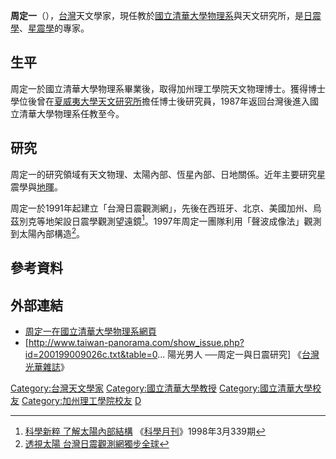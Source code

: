 {{Multiple issues|

{{refimprove|time=2020-08-23T03:26:19+00:00}}
{{Copy edit|time=2020-08-23T03:26:19+00:00}}
}}
{{Infobox_Scientist      
| name = 周定一       
| image = Replace_this_image_male.svg 
| caption = 
| birth_date =   
| birth_place = 
| death_date =           
| death_place =         
| residence = 
| nationality =   
| field = 天文學家       
| work_institution = [[國立清華大學|國立清華大學]]物理系
| alma_mater = 國立清華大學物理系學士<br>[[加州理工學院|加州理工學院]]天文物理博士         
| doctoral_advisor =  
| doctoral_students =    
| known_for = [[日震學|日震學]]、[[星震學|星震學]]
| prizes = 
| religion =      
| footnotes =    
}}

'''周定一'''（{{bd|？|}}），[[台灣|台灣]]天文學家，現任教於[[國立清華大學物理系|國立清華大學物理系]]與天文研究所，是[[日震學|日震學]]、[[星震學|星震學]]的專家。

==生平==
周定一於國立清華大學物理系畢業後，取得加州理工學院天文物理博士。獲得博士學位後曾在[[夏威夷大學天文研究所|夏威夷大學天文研究所]]擔任博士後研究員，1987年返回台灣後進入國立清華大學物理系任教至今。

==研究==
周定一的研究領域有天文物理、太陽內部、恆星內部、日地關係。近年主要研究星震學與[[行星照|地暉]]。

周定一於1991年起建立「台灣日震觀測網」，先後在西班牙、北京、美國加州、烏茲別克等地架設日震學觀測望遠鏡<ref>[http://210.60.224.4/ct/content/1998/00030339/0015.htm 科學新粹  了解太陽內部結構]{{dead link|date=2017年12月 |bot=InternetArchiveBot |fix-attempted=yes }}  《[[科學月刊|科學月刊]]》1998年3月339期</ref>。1997年周定一團隊利用「聲波成像法」觀測到太陽內部構造<ref>[http://news.pts.org.tw/detail.php?NEENO=33282 透視太陽 台灣日震觀測網獨步全球]</ref>。

==參考資料==
<references/>

==外部連結==
*[http://www.phys.nthu.edu.tw/c_teacher/chou.html 周定一在國立清華大學物理系網頁]{{Wayback|url=http://www.phys.nthu.edu.tw/c_teacher/chou.html |date=20200220204318 }}
*[http://www.taiwan-panorama.com/show_issue.php?id=200199009026c.txt&table=0... 陽光男人 ──周定一與日震研究]{{Wayback|url=http://www.taiwan-panorama.com/show_issue.php?id=200199009026c.txt&table=0... |date=20160304123129 }}  《[[台灣光華雜誌|台灣光華雜誌]]》

{{天文學家小作品}}
{{臺灣科學家小作品}}
{{DEFAULTSORT:Z}}
[[Category:台灣天文學家|Category:台灣天文學家]]
[[Category:國立清華大學教授|Category:國立清華大學教授]]
[[Category:國立清華大學校友|Category:國立清華大學校友]]
[[Category:加州理工學院校友|Category:加州理工學院校友]]
[[Category:周姓|D]]